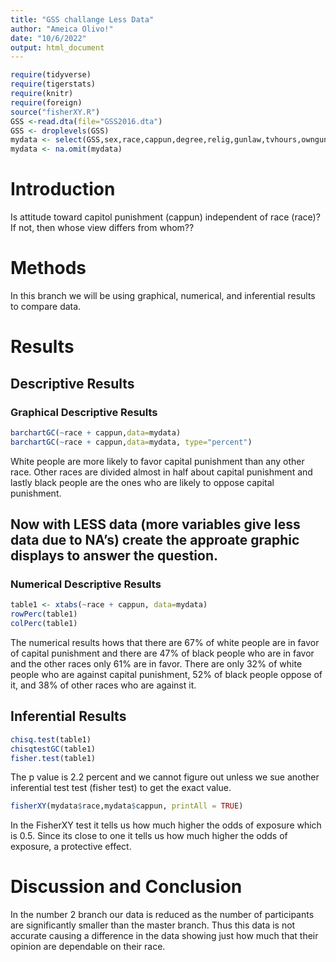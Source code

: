 ```yaml
---
title: "GSS challange Less Data"
author: "Ameica Olivo!"
date: "10/6/2022"
output: html_document
---
```








```r
require(tidyverse)
require(tigerstats)
require(knitr)
require(foreign)
source("fisherXY.R")
GSS <-read.dta(file="GSS2016.dta")
GSS <- droplevels(GSS)
mydata <- select(GSS,sex,race,cappun,degree,relig,gunlaw,tvhours,owngun,age,wordsum)
mydata <- na.omit(mydata)
```

# Introduction

<!--In this section you explain what you are trying to show.  Where did the data come from?  What is the research or other question you are trying to answer?.  If you skimp in this section expect to be marked down in your grade. Paint a picture of the project a couple of paragraphs is expected!-->

Is attitude toward capitol punishment (cappun) independent of race (race)?
If not, then whose view differs from whom??

# Methods

<!--Decide on your methods:  use "variable analysis" or other appropriate descriptors.  Make sure to choose at least one graphical method and at least one numerical method. Discuss what data manipulations may be needed for example subsetting or other binning procedures and what sort of graphical displays and inferential tools will be used!-->

In this branch we will be using graphical, numerical, and inferential results to compare data. 

# Results

<!--Divide this section into two sub-sections:  One for your descriptive  results and one for your inferential results.!-->

## Descriptive Results

### Graphical Descriptive Results

<!--Graphical results here.  Make sure to show your code.  Provide appropriate labels for axes, giving units if possible, and provide a good title for the graph, too.  Use the graphical results to describe the patterns if any that exist in the data as focused toward the research question. Bottom line is to explain the features of the graph that are relevant to conforming or departing to what is expected by your null hypothesis !-->

```r
barchartGC(~race + cappun,data=mydata)
barchartGC(~race + cappun,data=mydata, type="percent")

```

White people are more likely to favor capital punishment than any other race. Other races are divided almost in half about capital punishment and lastly black people are the ones who are likely to oppose capital punishment. 

## Now with LESS data (more variables give less data due to NA's) create the approate graphic displays to answer the question.



### Numerical Descriptive Results

<!--Numerical results go here. Use the numerical results to describe the patterns if any that exist in the data as focused toward the research question!-->

```r
table1 <- xtabs(~race + cappun, data=mydata)
rowPerc(table1)
colPerc(table1)
```

The numerical results hows that there are 67% of white people are in favor of capital punishment and there are 47% of black people who are in favor and the other races only 61% are in favor. There are only 32% of white people who are against capital punishment, 52% of black people oppose of it, and 38% of other races who are against it. 


## Inferential Results

<!--State hypothesis clearly.  Make sure your discussion of the inferential test covers all the aspects that the test output produces, such as test statistic, p-value etc.  Make a decision about the null hypothesis, explain the assumptions on which the selected test/procedure was based, and why the chosen procedure satisfys the assumptions and is appropriate to answer the research question!-->

```r
chisq.test(table1)
chisqtestGC(table1)
fisher.test(table1)
```

The p value is 2.2 percent and we cannot figure out unless we sue another inferential test test (fisher test) to get the exact value. 

```r
fisherXY(mydata$race,mydata$cappun, printAll = TRUE)
```

In the FisherXY test it tells us how much higher the odds of exposure which is 0.5. Since its close to one it tells us how much higher the odds of exposure, a protective effect. 


# Discussion and Conclusion

<!--Discussion and conclusion here.  If you found a relationship be sure to consider whether the relationship occurs because one of the variavbles causes the other, or whether they perhasps are related for some other reason.  Watch the chapter 6 videos from the GeorgeTown videos collection.!-->

In the number 2 branch our data is reduced as the number of participants are significantly smaller than the master branch. Thus this data is not accurate causing a difference in the data showing just how much that their opinion are dependable on their race. 
